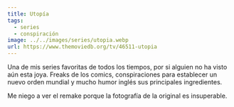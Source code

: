```yaml
---
title: Utopía
tags:
  - series
  - conspiración
image: ../../images/series/utopia.webp
url: https://www.themoviedb.org/tv/46511-utopia
---
```


Una de mis series favoritas de todos los tiempos, por si alguien no ha visto aún esta joya. Freaks de los comics, conspiraciones para establecer un nuevo orden mundial y mucho humor inglés sus principales ingredientes.

Me niego a ver el remake porque la fotografía de la original es insuperable.
